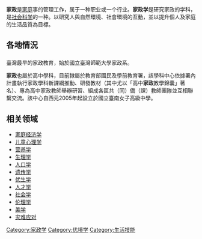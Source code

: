'''家政'''是[[家庭|家庭]]事的管理工作，属于一种职业或一个行业。'''家政学'''是研究家政的学科，是[[社会科学|社会科学]]的一种。以研究人與自然環境、社會環境的互動，並以提升個人及家庭的生活品質為目標。
==各地情況==
==={{flag|中華民國}}===
臺灣最早的家政教育，始於國立臺灣師範大學家政系。

'''家政'''也屬於高中學科，目前隸屬於教育部國民及學前教育署，該學科中心依據署內計畫執行家政學科新課綱推動、研發教材（其中尤以「高中'''家政'''教學錦囊」著名）、專為高中家政教師舉辦研習、組成各區共（同）備（課）教師團隊並互相聯繫交流。該中心自西元2005年起設立於國立臺南女子高級中學。

==相关领域==
*[[家庭经济学|家庭经济学]]
*[[儿童心理学|儿童心理学]]
*[[营养学|营养学]]
*[[生理学|生理学]]
*[[人口学|人口学]]
*[[遗传学|遗传学]]
*[[优生学|优生学]]
*[[人才学|人才学]]
*[[社会学|社会学]]
*[[伦理学|伦理学]]
*[[美学|美学]]
*[[灾难应对|灾难应对]]

{{Authority control}}
[[Category:家政学|Category:家政学]]
[[Category:优境学|Category:优境学]]
[[Category:生活技能|Category:生活技能]]